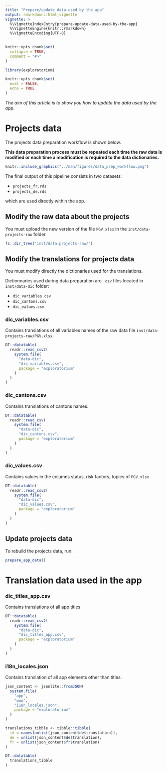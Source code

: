 ```yaml
---
title: "Prepare/update data used by the app"
output: rmarkdown::html_vignette
vignette: >
  %\VignetteIndexEntry{prepare-update-data-used-by-the-app}
  %\VignetteEngine{knitr::rmarkdown}
  %\VignetteEncoding{UTF-8}
---
```


```r
knitr::opts_chunk$set(
  collapse = TRUE,
  comment = "#>"
)
```

```r
library(exploratorium)
```


```r
knitr::opts_chunk$set(
  eval = FALSE,
  echo = TRUE
)
```

*The aim of this article is to show you how to update the data used by the app.*

# Projects data

The projects data preparation workflow is shown below. 

**This data preparation process must be repeated each time the raw data is modified or each time a modification is required to the data dictionaries.**

```r
knitr::include_graphics("../man/figures/data_prep_workflow.png")
```

The final output of this pipeline consists in two datasets: 

* `projects_fr.rds`
* `projects_de.rds`

which are used directly within the app.

## Modify the raw data about the projects

You must upload the new version of the file `PGV.xlsx` in the `inst/data-projects-raw` folder.

```r
fs::dir_tree("inst/data-projects-raw/")
```

## Modify the translations for projects data

You must modify directly the dictionaries used for the translations. 

Dictionnaries used during data preparation are  `.csv` files located in `inst/data-dic` folder:

* `dic_variables.csv`
* `dic_cantons.csv`
* `dic_values.csv` 

### dic_variables.csv

Contains translations of all variables names of the raw data file `inst/data-projects-raw/PGV.xlsx`.

```r
DT::datatable(
  readr::read_csv2(
    system.file(
      "data-dic",
      "dic_variables.csv",
      package = "exploratorium"
    )
  )
)
```

### dic_cantons.csv

Contains translations of cantons names.

```r
DT::datatable(
  readr::read_csv(
    system.file(
      "data-dic",
      "dic_cantons.csv",
      package = "exploratorium"
    )
  )
)
```

### dic_values.csv

Contains values in the columns status, risk factors, topics of `PGV.xlsx`

```r
DT::datatable(
  readr::read_csv2(
    system.file(
      "data-dic",
      "dic_values.csv",
      package = "exploratorium"
    )
  )
)
```


## Update projects data

To rebuild the projects data, run:

```r
prepare_app_data()
```


# Translation data used in the app

### dic_titles_app.csv  

Contains translations of all app titles

```r
DT::datatable(
  readr::read_csv2(
    system.file(
      "data-dic",
      "dic_titles_app.csv",
      package = "exploratorium"
    )
  )
)
```

### i18n_locales.json

Contains translation of all app elements other than titles.

```r
json_content <- jsonlite::fromJSON(
  system.file(
    "app",
    "www",
    "i18n_locales.json",
    package = "exploratorium"
  )
)

translations_tibble <- tibble::tibble(
  id = names(unlist(json_content$de$translation)),
  de = unlist(json_content$de$translation),
  fr = unlist(json_content$fr$translation)
)

DT::datatable(
  translations_tibble
)
```


